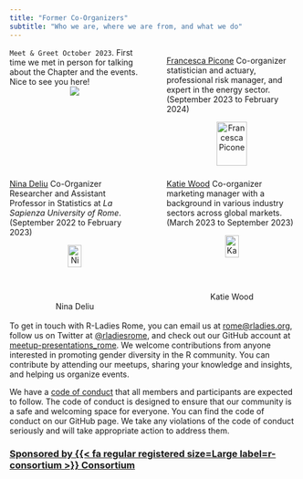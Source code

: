 ```yaml
---
title: "Former Co-Organizers"
subtitle: "Who we are, where we are from, and what we do"
---
```




::: columns

::: {.column width="45%"}
`Meet & Greet October 2023`. First time we met in person for talking about the Chapter and the events. Nice to see you here!
<center>
![](organizers_picts/20231021meet&greet.jpeg)
</center>
:::

::: {.column width="0.5%"}
:::


::: {.column width="45%"}
[Francesca Picone](https://www.linkedin.com/in/francesca-picone-481783175/) Co-organizer statistician and actuary, professional risk manager, and expert in the energy sector. (September 2023 to February 2024)\n

<center>
![Francesca Picone](organizers_picts/francescapicone.png){width="60%"}
</center>

:::

:::


::: columns

::: {.column width="45%"}
[Nina Deliu](https://web.uniroma1.it/memotef/users/deliu-nina) Co-Organizer Researcher and Assistant Professor in Statistics at *La Sapienza University of Rome*. (September 2022 to February 2023)\n

<center>

![Nina Deliu](organizers_picts/ninadeliu.png){width="40%"}

</center>
:::

::: {.column width="0.5%"}
:::

::: {.column width="45%"}
[Katie Wood](https://www.linkedin.com/in/katie-wood-omca%E2%84%A2-92060817/) Co-organizer marketing manager with a background in various industry sectors across global markets. (March 2023	to September 2023)\n

<center>

![Katie Wood](organizers_picts/katiewood.png){width="40%"}

</center>
:::

:::


To get in touch with R-Ladies Rome, you can email us at [rome\@rladies.org](mailto:rome@rladies.org){.email}, follow us on Twitter at [\@rladiesrome](https://twitter.com/RLadiesRome), and check out our GitHub account at [meetup-presentations_rome](https://www.meetup.com/rladies-rome/). We welcome contributions from anyone interested in promoting gender diversity in the R community. You can contribute by attending our meetups, sharing your knowledge and insights, and helping us organize events.

We have a [code of conduct](https://rladies.org/coc/) that all members and participants are expected to follow. The code of conduct is designed to ensure that our community is a safe and welcoming space for everyone. You can find the code of conduct on our GitHub page. We take any violations of the code of conduct seriously and will take appropriate action to address them.

### [Sponsored by {{< fa regular registered size=Large label=r-consortium >}} **Consortium**](https://www.r-consortium.org/)
